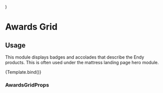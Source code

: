 


  <div style={{ maxWidth: '1310px', margin: '0 auto', height: '300px' }}>
    <AwardsGrid {...args} />
  </div>
)

<Meta title='Modules/AwardsGrid' component={AwardsGrid} />

# Awards Grid

## Usage

This module displays badges and accolades that describe the Endy products. This is often used under the mattress landing page hero module.

<Canvas>
  <Story
    name='AwardsGrid'
    args={{
      awards: [
        {
          showOnMobile: true,
          badgeImage: {
            alt: 'Alt text is important',
            image: {
              asset: {
                _ref: 'image-5b284afed79298953bb9579ad5ca93186aaea573-193x106-svg'
              }
            }
          }
        },
        {
          showOnMobile: false,
          tooltipText:
            '‡Voted most trusted Mattress-in-a-Box brand (in a tie) in 2021 BrandSpark Canadian Shopper Survey.',
          badgeImage: {
            alt: 'Alt text is important',
            image: {
              asset: {
                _ref: 'image-69ad228bbcf5af170ce9352b2278bd65e77a673c-193x106-svg'
              }
            }
          }
        },
        {
          showOnMobile: true,
          tooltipText:
            '‡4.9 average star rating based 25,000+ customer reviews',
          badgeImage: {
            alt: 'Alt text is important',
            image: {
              asset: {
                _ref: 'image-190db76d9228db945359d01ae1c10b776116cf1c-193x106-svg'
              }
            }
          }
        },
        {
          showOnMobile: true,
          tooltipText:
            "‡Voted winner Best 'Mattress-in-a-Box' category for Product of the Year by consumers.",
          badgeImage: {
            alt: 'Alt text is important',
            image: {
              asset: {
                _ref: 'image-54346c406f8a2c7f12a467631c178998dd9baac5-193x106-svg'
              }
            }
          }
        },
        {
          showOnMobile: false,
          badgeImage: {
            alt: 'Alt text is important',
            image: {
              asset: {
                _ref: 'image-f80cb8f354f58a112b4270a745ce4f23be8a0b4d-193x106-svg'
              }
            }
          }
        }
      ]
    }}
  >
    {Template.bind()}
  </Story>
</Canvas>

### AwardsGridProps

<ArgsTable of={AwardsGrid} />
